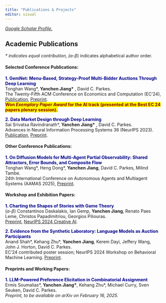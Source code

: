 ```yaml
---
title: "Publications & Projects"
editor: visual
---
```


[*Google Scholar Profile.*](https://scholar.google.com/citations?user=ULefWRkAAAAJ&hl=en)

## Academic Publications

*\* indicates equal contribution, (*$\alpha$-$\beta$) indicates alphabetical author order.

#### Selected Conference Publications:

[**1. GemNet: Menu-Based, Strategy-Proof Multi-Bidder Auctions Through Deep Learning**]{style="color:darkblue"} <br> Tonghan Wang\*, **Yanchen Jiang\*** , David C. Parkes. <br>The Twenty-Fifth ACM Conference on Economics and Computation (EC'24), [Publication](https://dl.acm.org/doi/10.1145/3670865.3673454), [Preprint](https://arxiv.org/abs/2406.07428). <br> [ **Won *Exemplary Paper Award* for the AI track (presented at the Best EC 24 papers plenary session).** ]{style="color:darkred;background-color: yellow"}

[**2. Data Market Design through Deep Learning**]{style="color:darkblue"} <br> Sai Srivatsa Ravindranath\*, **Yanchen Jiang\*** , David C. Parkes. <br>Advances in Neural Information Processing Systems 36 (NeurIPS 2023). [Publication](https://proceedings.neurips.cc/paper_files/paper/2023/hash/1577ea3eaf8dacb99f64e4496c3ecddf-Abstract-Conference.html), [Preprint](https://arxiv.org/abs/2310.20096).

#### Other Conference Publications:
[**1. On Diffusion Models for Multi-Agent Partial Observability: Shared Attractors, Error Bounds, and Composite Flow**]{style="color:darkblue"} <br> Tonghan Wang\*, Heng Dong\*, **Yanchen Jiang**, David C. Parkes, Milind Tambe. <br>24th International Conference on Autonomous Agents and Multiagent Systems (AAMAS 2025), [Preprint](https://arxiv.org/abs/2410.13953).

#### Workshop and Exhibition Papers:

[**1. Charting the Shapes of Stories with Game Theory**]{style="color:darkblue"} <br> ($\alpha$-$\beta$) Constantinos Daskalakis, Ian Gemp, **Yanchen Jiang**, Renato Paes Leme, Christos Papadimitriou, Georgios Piliouras. <br>[Preprint](https://arxiv.org/abs/2412.05747), [NeurIPS 2024 Creative AI](https://neurips.cc/virtual/2024/105446).

[**2. Evidence from the Synthetic Laboratory: Language Models as Auction Participants**]{style="color:darkblue"} <br>Anand Shah\*, Kehang Zhu\*, **Yanchen Jiang**, Kerem Dayi, Jeffery Wang, John J. Horton, David C. Parkes. <br> EC'24 contributed poster session; NeurIPS 2024 Workshop on Behavioral Machine Learning. [Preprint](https://openreview.net/pdf?id=FB9mTtJpJI).

#### Preprints and Working Papers:

[**1. LLM-Powered Preference Elicitation in Combinatorial Assignment**]{style="color:darkblue"} <br> Ermis Soumalias\*, **Yanchen Jiang\***, Kehang Zhu\*, Michael Curry, Sven Seuken, David C. Parkes. <br> <em>Preprint, to be available on arXiv on February 16, 2025.</em>

